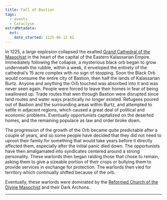 ```yaml
---
title: Fall of Bastion
tags:
  - events
  - Cataclysm
extraMetadata:
  evt:
    date_started: 1225-06-12 AI
---
```



In 1225, a large explosion collapsed the exalted [Grand Cathedral of the Masochist]("@/locations/grand-cathedral-of-the-masochist.md") in the heart of the capital of the Eastern Kalassarian Empire. Immediately following the collapse, a mysterious black orb began to grow underneath the rubble, within a week, it enveloped the entirety of the cathedral's 15 acre complex with no sign of stopping. Soon the Black Orb would consume the entire city of Bastion, then half the lands of Kalassarian Burtz. Anyone and anything the Orb touched was absorbed into it and was never seen again. People were forced to leave their homes in fear of being swallowed up. Trade routes that wen through Bastion were disrupted since land routes and water ways practically no longer existed. Refugees poured out of Bastion and the surrounding areas within Burtz, and attempted to settle in adjacent regions, which caused a great deal of political and economic problems. Eventually opportunists capitalized on the deserted homes, and the remaining populace as law and order broke down.

The progression of the growth of the Orb became quite predictable after a couple of years, and so some people have decided that they did not need to uproot their family for something that would take years before it directly affected them, especially after the initial panic died down. The opportunists have then amalgamated into syndicates centered around a strong personality. These warlords then began raiding those that chose to remain, asking them to give a sizeable portion of their crops or bullying them to provide services in exchange for protection. The warlords then vied for territory which continually shifted because of the orb.

Eventually, these warlords were dominated by the [Reformed Church of the Divine Masochist](../religions/divine-masochism/reformist/index.mdx) and their Dark Archons.

  

* * *
